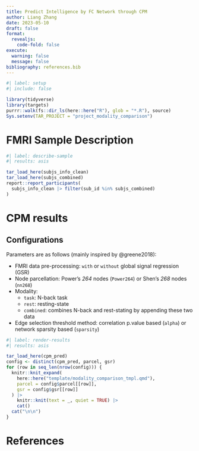 ```yaml
---
title: Predict Intelligence by FC Network through CPM
author: Liang Zhang
date: 2023-05-10
draft: false
format:
  revealjs:
    code-fold: false
execute:
  warning: false
  message: false
bibliography: references.bib
---
```


```r
#| label: setup
#| include: false

library(tidyverse)
library(targets)
purrr::walk(fs::dir_ls(here::here("R"), glob = "*.R"), source)
Sys.setenv(TAR_PROJECT = "project_modality_comparison")
```

# FMRI Sample Description

```r
#| label: describe-sample
#| results: asis

tar_load_here(subjs_info_clean)
tar_load_here(subjs_combined)
report::report_participants(
  subjs_info_clean |> filter(sub_id %in% subjs_combined)
)
```

# CPM results

## Configurations {.smaller}

Parameters are as follows (mainly inspired by @greene2018):

-   FMRI data pre-processing: `with` or `without` global signal regression (GSR)
-   Node parcellation: Power's *264* nodes (`Power264`) or Shen's *268* nodes (`nn268`)
-   Modality:
    -   `task`: N-back task
    -   `rest`: resting-state
    -   `combined`: combines N-back and rest-stating by appending these two data
-   Edge selection threshold method: correlation p.value based (`alpha`) or network sparsity based (`sparsity`)

```r
#| label: render-results
#| results: asis

tar_load_here(cpm_pred)
config <- distinct(cpm_pred, parcel, gsr)
for (row in seq_len(nrow(config))) {
  knitr::knit_expand(
    here::here("template/modality_comparison_tmpl.qmd"),
    parcel = config$parcel[[row]],
    gsr = config$gsr[[row]]
  ) |>
    knitr::knit(text = _, quiet = TRUE) |>
    cat()
  cat("\n\n")
}
```

# References
